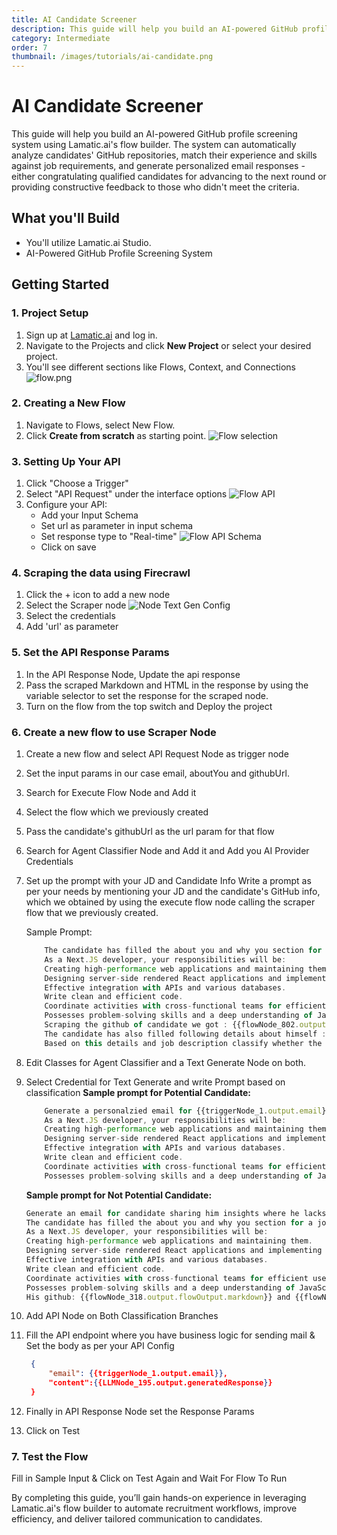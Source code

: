 ```yaml
---
title: AI Candidate Screener
description: This guide will help you build an AI-powered GitHub profile screening system using Lamatic.ai's flow builder.
category: Intermediate
order: 7
thumbnail: /images/tutorials/ai-candidate.png
---
```


# AI Candidate Screener

This guide will help you build an AI-powered GitHub profile screening system using Lamatic.ai's flow builder. The system can automatically analyze candidates' GitHub repositories, match their experience and skills against job requirements, and generate personalized email responses - either congratulating qualified candidates for advancing to the next round or providing constructive feedback to those who didn't meet the criteria.

## What you'll Build

- You'll utilize Lamatic.ai Studio.
- AI-Powered GitHub Profile Screening System

## Getting Started

### 1. Project Setup

1. Sign up at [Lamatic.ai](https://lamatic.ai/) and log in.
1. Navigate to the Projects and click **New Project** or select your desired project.
1. You'll see different sections like Flows, Context, and Connections
   ![flow.png](./img/ai-review-responder/flow.png)

### 2. Creating a New Flow

1. Navigate to Flows, select New Flow.
2. Click **Create from scratch** as starting point.
   ![Flow selection](./img/ai-review-responder/flow-start.png)

### 3. Setting Up Your API

1. Click "Choose a Trigger"
2. Select "API Request" under the interface options
   ![Flow API](./img/ai-review-responder/flow-step2.png)
3. Configure your API:
   - Add your Input Schema
   - Set url as parameter in input schema
   - Set response type to "Real-time"
     ![Flow API Schema](./img/ai-article-summarizer/api-schema.png)
   - Click on save

### 4. Scraping the data using Firecrawl

1. Click the + icon to add a new node
2. Select the Scraper node
   ![Node Text Gen Config](./img/ai-article-summarizer/scraper-node.png)
3. Select the credentials
4. Add 'url' as parameter

### 5. Set the API Response Params

1. In the API Response Node, Update the api response
1. Pass the scraped Markdown and HTML in the response by using the variable selector to set the response for the scraped node.
1. Turn on the flow from the top switch and Deploy the project

### 6. Create a new flow to use Scraper Node

1. Create a new flow and select API Request Node as trigger node
1. Set the input params in our case email, aboutYou and githubUrl.
1. Search for Execute Flow Node and Add it
1. Select the flow which we previously created
  
1. Pass the candidate's githubUrl as the url param for that flow
1. Search for Agent Classifier Node and Add it and Add you AI Provider Credentials
1. Set up the prompt with your JD and Candidate Info
   Write a prompt as per your needs by mentioning your JD and the candidate's GitHub info, which we obtained by using the execute flow node calling the scraper flow that we previously created.

   Sample Prompt:

   ```js
       The candidate has filled the about you and why you section for a job recruitment with job description as follows To recruit the best candidates for the Next.js developer’s role, it is vital to adequately list the required experience and duties. The expectations for the given position may vary, as they may be expanded depending on the role, in other words, entry-level, mid-level, or senior Next.js developer’s position. Thus, a precise enumeration of job responsibilities and qualifications will help ensure that the applicants meet the job requirements for the Next.js developer role to a greater extent.
       As a Next.JS developer, your responsibilities will be:
       Creating high-performance web applications and maintaining them.
       Designing server-side rendered React applications and implementing optimized client-side rendering.
       Effective integration with APIs and various databases.
       Write clean and efficient code.
       Coordinate activities with cross-functional teams for efficient user experiences.
       Possesses problem-solving skills and a deep understanding of JavaScript and React framework.
       Scraping the github of candidate we got : {{flowNode_802.output.flowOutput.markdown}}
       The candidate has also filled following details about himself :{{triggerNode_1.output.aboutYou}}
       Based on this details and job description classify whether the candidate is potential candidate or not at the moment
   ```



1. Edit Classes for Agent Classifier and a Text Generate Node on both.
1. Select Credential for Text Generate and write Prompt based on classification
   **Sample prompt for Potential Candidate:**

   ```js
       Generate a personalzied email for {{triggerNode_1.output.email}} telling him that he alligs with our jd and we liked his github Profile
       As a Next.JS developer, your responsibilities will be:
       Creating high-performance web applications and maintaining them.
       Designing server-side rendered React applications and implementing optimized client-side rendering.
       Effective integration with APIs and various databases.
       Write clean and efficient code.
       Coordinate activities with cross-functional teams for efficient user experiences.
       Possesses problem-solving skills and a deep understanding of JavaScript and React framework.
   ```



   **Sample prompt for Not Potential Candidate:**

   ```js
   Generate an email for candidate sharing him insights where he lacks based on our jd:
   The candidate has filled the about you and why you section for a job recruitment with job description as follows To recruit the best candidates for the Next.js developer’s role, it is vital to adequately list the required experience and duties. The expectations for the given position may vary, as they may be expanded depending on the role, in other words, entry-level, mid-level, or senior Next.js developer’s position. Thus, a precise enumeration of job responsibilities and qualifications will help ensure that the applicants meet the job requirements for the Next.js developer role to a greater extent.
   As a Next.JS developer, your responsibilities will be:
   Creating high-performance web applications and maintaining them.
   Designing server-side rendered React applications and implementing optimized client-side rendering.
   Effective integration with APIs and various databases.
   Write clean and efficient code.
   Coordinate activities with cross-functional teams for efficient user experiences.
   Possesses problem-solving skills and a deep understanding of JavaScript and React framework.
   His github: {{flowNode_318.output.flowOutput.markdown}} and {{flowNode_318.output.flowOutput.html}}
   ```

1. Add API Node on Both Classification Branches
1. Fill the API endpoint where you have business logic for sending mail & Set the body as per your API Config


   ```JSON
    {
        "email": {{triggerNode_1.output.email}},
        "content":{{LLMNode_195.output.generatedResponse}}
    }
   ```

1. Finally in API Response Node set the Response Params
1. Click on Test

### 7. Test the Flow

Fill in Sample Input & Click on Test Again and Wait For Flow To Run


By completing this guide, you’ll gain hands-on experience in leveraging Lamatic.ai's flow builder to automate recruitment workflows, improve efficiency, and deliver tailored communication to candidates.

